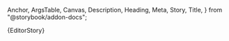   Anchor,
  ArgsTable,
  Canvas,
  Description,
  Heading,
  Meta,
  Story,
  Title,
} from "@storybook/addon-docs";

<Meta title="@data/Editor" component={AxEditor} />

<Title>Monaco Editor</Title>

<Canvas>
  <Story name="Editor" height="32rem" parameters={{ layout: "none" }}>
    {EditorStory}
  </Story>
</Canvas>

<ArgsTable sort="requiredFirst" of={AxEditor} />
